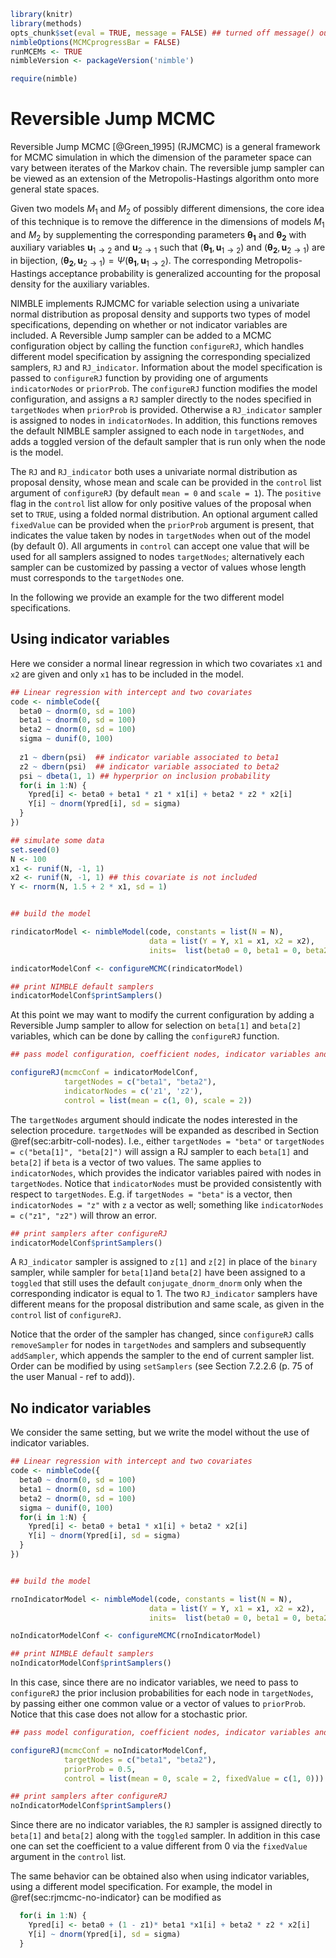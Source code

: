 <!--  TO remove -->

```r
library(knitr)
library(methods)
opts_chunk$set(eval = TRUE, message = FALSE) ## turned off message() output
nimbleOptions(MCMCprogressBar = FALSE)
runMCEMs <- TRUE
nimbleVersion <- packageVersion('nimble')
```
<!--  TO remove -->

<!--- % See http://yihui.name/knitr/demo/child/ for documentation on the parent/child document system of knitr -->


```r
require(nimble)
``` 


# Reversible Jump MCMC 
<!-- add to {#cha:algos-provided}?-->

Reversible Jump MCMC [@Green_1995] (RJMCMC) is a general framework for MCMC simulation in which the dimension of the parameter space can vary between iterates of the Markov chain. The reversible jump sampler can be viewed as an extension of the Metropolis-Hastings algorithm onto more general state spaces.

Given two models $M_1$ and $M_2$ of possibly different dimensions, the core idea of this technique is to remove the difference in the dimensions of models $M_1$ and $M_2$ by supplementing the corresponding parameters $\boldsymbol{\theta_1}$ and $\boldsymbol{\theta_2}$ with auxiliary variables $\boldsymbol{u}_{1 \rightarrow 2}$ and $\boldsymbol{u}_{2 \rightarrow 1}$ such that $(\boldsymbol{\theta_1}, \boldsymbol{u}_{1 \rightarrow 2})$ and $(\boldsymbol{\theta_2}, \boldsymbol{u}_{2 \rightarrow 1})$
are in bijection, $(\boldsymbol{\theta_2}, \boldsymbol{u}_{2 \rightarrow 1}) = \Psi(\boldsymbol{\theta_1}, \boldsymbol{u}_{1 \rightarrow 2})$. The corresponding Metropolis-Hastings acceptance probability is generalized accounting for the proposal density for the auxiliary variables.  

NIMBLE implements RJMCMC for variable selection using a univariate normal distribution as proposal density and supports two types of model specifications, depending on whether or not indicator variables are included. 
A Reversible Jump sampler can be added to a MCMC configuration object by calling the function `configureRJ`, which handles different model specification by assigning the corresponding specialized samplers, `RJ` and `RJ_indicator`. Information about the model specification is passed to `configureRJ` function by providing one of arguments `indicatorNodes` or `priorProb`. 
The `configureRJ` function modifies the model configuration, and assigns a `RJ` sampler directly to the nodes specified in `targetNodes` when `priorProb` is provided. Otherwise a `RJ_indicator` sampler is assigned to nodes in `indicatorNodes`. In addition, this functions removes the default NIMBLE sampler assigned to each node in `targetNodes`, and adds a toggled version of the default sampler that is run only when the node is the model.
 
<!--  See `help(configureRJ)` for details. -->

The `RJ` and `RJ_indicator` both uses a univariate normal distribution as proposal density, whose mean and scale can be provided in the `control` list argument of `configureRJ` (by default `mean = 0` and `scale = 1`). The `positive` flag in the `control` list allow for only positive values of the proposal when set to `TRUE`, using a folded normal distribution. 
An optional argument called `fixedValue` can be provided when the `priorProb` argument is present, that indicates the value taken by nodes in `targetNodes` when out of the model (by default 0). 
All arguments in `control` can accept one value that will be used for all samplers assigned to nodes `targetNodes`; alternatively each sampler can be customized by passing a vector of values whose length must corresponds to the `targetNodes` one.

In the following we provide an example for the two different model specifications. 

## Using indicator variables{#sec:rjmcmc-no-indicator}

Here we consider a normal linear regression in which two covariates `x1` and `x2` are given and only `x1` has to be included in the model.  

```r
## Linear regression with intercept and two covariates
code <- nimbleCode({
  beta0 ~ dnorm(0, sd = 100)
  beta1 ~ dnorm(0, sd = 100)
  beta2 ~ dnorm(0, sd = 100)
  sigma ~ dunif(0, 100) 
  
  z1 ~ dbern(psi)  ## indicator variable associated to beta1
  z2 ~ dbern(psi)  ## indicator variable associated to beta2
  psi ~ dbeta(1, 1) ## hyperprior on inclusion probability
  for(i in 1:N) {
    Ypred[i] <- beta0 + beta1 * z1 * x1[i] + beta2 * z2 * x2[i]
    Y[i] ~ dnorm(Ypred[i], sd = sigma)
  }
})

## simulate some data
set.seed(0)
N <- 100
x1 <- runif(N, -1, 1)
x2 <- runif(N, -1, 1) ## this covariate is not included
Y <- rnorm(N, 1.5 + 2 * x1, sd = 1)


## build the model

rindicatorModel <- nimbleModel(code, constants = list(N = N),
                               data = list(Y = Y, x1 = x1, x2 = x2), 
                               inits=  list(beta0 = 0, beta1 = 0, beta2 = 0, sigma = sd(Y), z2 = 1, z1 = 1, psi = 0.5))

indicatorModelConf <- configureMCMC(rindicatorModel)

```


```r
## print NIMBLE default samplers
indicatorModelConf$printSamplers()
```

At this point we may want to modify the current configuration by adding a Reversible Jump sampler to allow for selection on `beta[1]` and `beta[2]` variables, which can be done by calling the `configureRJ` function.


```r
## pass model configuration, coefficient nodes, indicator variables and control options for RJ MCMC 

configureRJ(mcmcConf = indicatorModelConf,     
            targetNodes = c("beta1", "beta2"),
            indicatorNodes = c('z1', 'z2'),
            control = list(mean = c(1, 0), scale = 2))

```

The `targetNodes` argument should indicate the nodes interested in the selection procedure. `targetNodes` will be expanded as described in Section \@ref(sec:arbitr-coll-nodes). I.e., either `targetNodes = "beta"` or `targetNodes = c("beta[1]", "beta[2]")` will assign a RJ sampler to each `beta[1]` and `beta[2]` if `beta` is a vector of two values.
The same applies to `indicatorNodes`, which provides the indicator variables paired with nodes in `targetNodes`. Notice that `indicatorNodes` must be provided consistently with respect to `targetNodes`. E.g. if `targetNodes = "beta"` is a vector, then `indicatorNodes = "z"` with `z` a vector as well; something like `indicatorNodes = c("z1", "z2")` will throw an error.


```r
## print samplers after configureRJ
indicatorModelConf$printSamplers()
```

A `RJ_indicator` sampler is assigned to `z[1]` and `z[2]` in place of the `binary` sampler, while sampler for `beta[1]`and `beta[2]` have been assigned to a `toggled` that still uses the default `conjugate_dnorm_dnorm` only when the corresponding indicator is equal to $1$. The two `RJ_indicator` samplers have different means for the proposal distribution and same scale, as given in the `control` list of `configureRJ`.

Notice that the order of the sampler has changed, since `configureRJ` calls `removeSampler` for nodes in `targetNodes` and samplers and subsequently `addSampler`, which appends the sampler to the end of current sampler list. Order can be modified by using `setSamplers` (see Section 7.2.2.6 (p. 75 of the user Manual - ref to add)).

## No indicator variables

We consider the same setting, but we write the model without the use of indicator variables. 

```r

## Linear regression with intercept and two covariates
code <- nimbleCode({
  beta0 ~ dnorm(0, sd = 100)
  beta1 ~ dnorm(0, sd = 100)
  beta2 ~ dnorm(0, sd = 100)
  sigma ~ dunif(0, 100)
  for(i in 1:N) {
    Ypred[i] <- beta0 + beta1 * x1[i] + beta2 * x2[i]
    Y[i] ~ dnorm(Ypred[i], sd = sigma)
  }
})


## build the model

rnoIndicatorModel <- nimbleModel(code, constants = list(N = N),
                               data = list(Y = Y, x1 = x1, x2 = x2), 
                               inits=  list(beta0 = 0, beta1 = 0, beta2 = 0, sigma = sd(Y)))

noIndicatorModelConf <- configureMCMC(rnoIndicatorModel)
```
```r
## print NIMBLE default samplers
noIndicatorModelConf$printSamplers()
```

In this case, since there are no indicator variables, we need to pass to `configureRJ` the prior inclusion probabilities for each node in `targetNodes`, by passing either one common value or a vector of values to `priorProb`. Notice that this case does not allow for a stochastic prior. 

```r
## pass model configuration, coefficient nodes, indicator variables and control options for RJ MCMC 

configureRJ(mcmcConf = noIndicatorModelConf,     
            targetNodes = c("beta1", "beta2"),
            priorProb = 0.5,
            control = list(mean = 0, scale = 2, fixedValue = c(1, 0)))
```

```r
## print samplers after configureRJ
noIndicatorModelConf$printSamplers()
```

Since there are no indicator variables, the `RJ` sampler is assigned directly to `beta[1]` and `beta[2]` along with the `toggled` sampler. In addition in this case one can set the coefficient to a value different from $0$ via the `fixedValue` argument in the `control` list. 

The same behavior can be obtained also when using indicator variables, using a different model specification. For example, the model in \@ref(sec:rjmcmc-no-indicator} can be modified as

```r
  for(i in 1:N) {
    Ypred[i] <- beta0 + (1 - z1)* beta1 *x1[i] + beta2 * z2 * x2[i]
    Y[i] ~ dnorm(Ypred[i], sd = sigma)
  }
```

